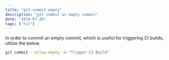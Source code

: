 ```yaml
---
title: "git-commit-empty"
description: "git commit an empty commit"
date: "2019-07-29"
tags: ["til"]
---
```


In order to commit an empty commit, which is useful for triggering CI builds, utilize the below.

```sh
git commit --allow-empty -m "Trigger CI Build"
```
